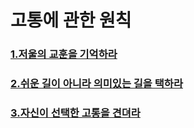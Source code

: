 # 고통에 관한 원칙

### [1.저울의 교훈을 기억하라](/life/pain/1)
### [2.쉬운 길이 아니라 의미있는 길을 택하라](/life/pain/2)
### [3.자신이 선택한 고통을 견뎌라](/life/pain/3) 